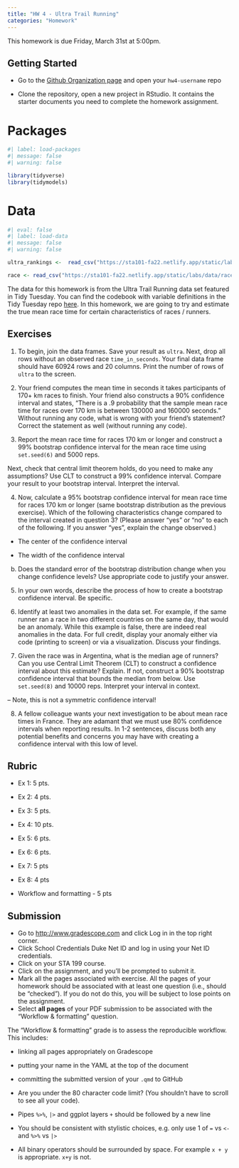 ```yaml
---
title: "HW 4 - Ultra Trail Running"
categories: "Homework"
---
```


::: callout-important
This homework is due Friday, March 31st at 5:00pm.
:::

## Getting Started

-   Go to the [Github Organization page](https://github.com/sta199-sp23-1) and open your `hw4-username` repo

-   Clone the repository, open a new project in RStudio.
    It contains the starter documents you need to complete the homework assignment.

# Packages

```r
#| label: load-packages
#| message: false
#| warning: false

library(tidyverse)
library(tidymodels)
```

# Data

```r
#| eval: false
#| label: load-data
#| message: false
#| warning: false

ultra_rankings <-  read_csv("https://sta101-fa22.netlify.app/static/labs/data/ultra_rankings.csv")

race <- read_csv("https://sta101-fa22.netlify.app/static/labs/data/race.csv")

```

The data for this homework is from the Ultra Trail Running data set featured in Tidy Tuesday.
You can find the codebook with variable definitions in the Tidy Tuesday repo [here](https://github.com/rfordatascience/tidytuesday/blob/master/data/2021/2021-10-26/readme.md).
In this homework, we are going to try and estimate the true mean race time for certain characteristics of races / runners.

## Exercises

1.  To begin, join the data frames.
    Save your result as `ultra`.
    Next, drop all rows without an observed race `time_in_seconds`.
    Your final data frame should have 60924 rows and 20 columns.
    Print the number of rows of `ultra` to the screen.

2.  Your friend computes the mean time in seconds it takes participants of 170+ km races to finish.
    Your friend also constructs a 90% confidence interval and states, "There is a .9 probability that the sample mean race time for races over 170 km is between 130000 and 160000 seconds." Without running any code, what is wrong with your friend's statement?
    Correct the statement as well (without running any code).

3.  Report the mean race time for races 170 km or longer and construct a 99% bootstrap confidence interval for the mean race time using `set.seed(6)` and 5000 reps.

Next, check that central limit theorem holds, do you need to make any assumptions?
Use CLT to construct a 99% confidence interval.
Compare your result to your bootstrap interval.
Interpret the interval.

4.  Now, calculate a 95% bootstrap confidence interval for mean race time for races 170 km or longer (same bootstrap distribution as the previous exercise). Which of the following characteristics change compared to the interval created in question 3? (Please answer "yes" or "no" to each of the following. If you answer "yes", explain the change observed.)

-   The center of the confidence interval

-   The width of the confidence interval

b.  Does the standard error of the bootstrap distribution change when you change confidence levels? Use appropriate code to justify your answer.

<!-- -->

5.  In your own words, describe the process of how to create a bootstrap confidence interval.
    Be specific.

6.  Identify at least two anomalies in the data set.
    For example, if the same runner ran a race in two different countries on the same day, that would be an anomaly.
    While this example is false, there are indeed real anomalies in the data.
    For full credit, display your anomaly either via code (printing to screen) or via a visualization.
    Discuss your findings.

7.  Given the race was in Argentina, what is the median age of runners?
    Can you use Central Limit Theorem (CLT) to construct a confidence interval about this estimate?
    Explain.
    If not, construct a 90% bootstrap confidence interval that bounds the median from below.
    Use `set.seed(8)` and 10000 reps. Interpret your interval in context.

-- Note, this is not a symmetric confidence interval!

8.  A fellow colleague wants your next investigation to be about mean race times in France. They are adamant that we must use 80% confidence intervals when reporting results. In 1-2 sentences, discuss both any potential benefits and concerns you may have with creating a confidence interval with this low of level.

## Rubric

-   Ex 1: 5 pts.

-   Ex 2: 4 pts.

-   Ex 3: 5 pts.

-   Ex 4: 10 pts.

-   Ex 5: 6 pts.

-   Ex 6: 6 pts.

-   Ex 7: 5 pts

-   Ex 8: 4 pts

-   Workflow and formatting - 5 pts

## Submission

-   Go to <http://www.gradescope.com> and click Log in in the top right corner.
-   Click School Credentials Duke Net ID and log in using your Net ID credentials.
-   Click on your STA 199 course.
-   Click on the assignment, and you'll be prompted to submit it.
-   Mark all the pages associated with exercise. All the pages of your homework should be associated with at least one question (i.e., should be "checked"). If you do not do this, you will be subject to lose points on the assignment.
-   Select **all pages** of your PDF submission to be associated with the "Workflow & formatting" question.

::: callout-note
The "Workflow & formatting" grade is to assess the reproducible workflow.
This includes:

-   linking all pages appropriately on Gradescope

-   putting your name in the YAML at the top of the document

-   committing the submitted version of your `.qmd` to GitHub

-   Are you under the 80 character code limit?
    (You shouldn't have to scroll to see all your code).

-   Pipes `%>%`, `|>` and ggplot layers `+` should be followed by a new line

-   You should be consistent with stylistic choices, e.g. only use 1 of `=` vs `<-` and `%>%` vs `|>`

-   All binary operators should be surrounded by space.
    For example `x + y` is appropriate.
    `x+y` is not.
:::
